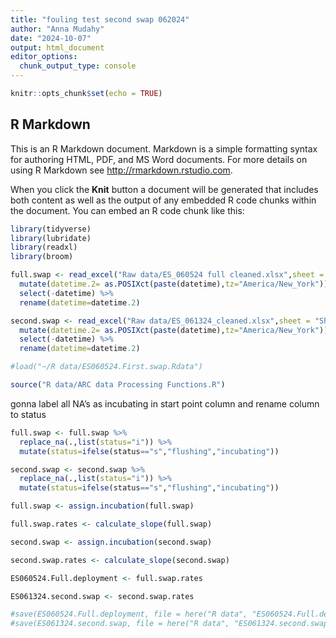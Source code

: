 ```yaml
---
title: "fouling test second swap 062024"
author: "Anna Mudahy"
date: "2024-10-07"
output: html_document
editor_options: 
  chunk_output_type: console
---
```


```r
knitr::opts_chunk$set(echo = TRUE)
```

## R Markdown

This is an R Markdown document. Markdown is a simple formatting syntax for authoring HTML, PDF, and MS Word documents. For more details on using R Markdown see <http://rmarkdown.rstudio.com>.

When you click the **Knit** button a document will be generated that includes both content as well as the output of any embedded R code chunks within the document. You can embed an R code chunk like this:

```r

library(tidyverse)
library(lubridate)
library(readxl)
library(broom)
```


```r

full.swap <- read_excel("Raw data/ES_060524 full cleaned.xlsx",sheet = "Sheet1") %>% 
  mutate(datetime.2= as.POSIXct(paste(datetime),tz="America/New_York")) %>% 
  select(-datetime) %>% 
  rename(datetime=datetime.2)

second.swap <- read_excel("Raw data/ES_061324_cleaned.xlsx",sheet = "Sheet1") %>% 
  mutate(datetime.2= as.POSIXct(paste(datetime),tz="America/New_York")) %>% 
  select(-datetime) %>% 
  rename(datetime=datetime.2)

#load("~/R data/ES060524.First.swap.Rdata")

source("R data/ARC data Processing Functions.R")
```

gonna label all NA's as incubating in start point column and rename column to status

```r
full.swap <- full.swap %>%
  replace_na(.,list(status="i")) %>% 
  mutate(status=ifelse(status=="s","flushing","incubating"))

second.swap <- second.swap %>%
  replace_na(.,list(status="i")) %>% 
  mutate(status=ifelse(status=="s","flushing","incubating"))


```


```r
full.swap <- assign.incubation(full.swap)

full.swap.rates <- calculate_slope(full.swap)
```

```r
second.swap <- assign.incubation(second.swap)

second.swap.rates <- calculate_slope(second.swap)
```

```r
ES060524.Full.deployment <- full.swap.rates

ES061324.second.swap <- second.swap.rates

#save(ES060524.Full.deployment, file = here("R data", "ES060524.Full.deployment.Rdata" ))
#save(ES061324.second.swap, file = here("R data", "ES061324.second.swap.Rdata" ))


```

